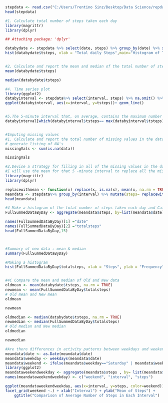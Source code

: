 ```{r}
stepdata <- read.csv("C:/Users/Trentino Sinz/Desktop/Data Science/repdata_data_activity/activity.csv", header = TRUE)
head(stepdata)

#1. Calculate total number of steps taken each day
library(magrittr)
library(dplyr)

## Attaching package: 'dplyr'

databydate <- stepdata %>% select(date, steps) %>% group_by(date) %>% summarize(tsteps= sum(steps)) %>%na.omit()
hist(databydate$tsteps, xlab = "Total daily Steps",main="Histogram of Total Steps by day", breaks = 20)


#2. Calculate and report the mean and median of the total number of steps taken per day
mean(databydate$tsteps)

median(databydate$tsteps)

#4. Time series plot
library(ggplot2)
databyinterval <- stepdata%>% select(interval, steps) %>% na.omit() %>% group_by(interval) %>% summarize(tsteps= mean(steps)) 
ggplot(databyinterval, aes(x=interval, y=tsteps))+ geom_line()


#5.The 5-minute interval that, on average, contains the maximum number of steps
databyinterval[which(databyinterval$tsteps== max(databyinterval$tsteps)),]


#Imputing missing values
#1. Calculate and report the total number of missing values in the dataset (i.e. the total number of rows with NAs)
# generate listing of NA's
missingVals <- sum(is.na(data))

missingVals

#2.Devise a strategy for filling in all of the missing values in the dataset. The strategy does not need to be sophisticated. For example, you could use the mean/median for that day, or the mean for that 5-minute interval, etc.
#I will use the mean for that 5 -minute interval to replace all the missing values in the dataset. At the end, I will check if all the NAs have been replaced
library(magrittr)
library(dplyr)

replacewithmean <- function(x) replace(x, is.na(x), mean(x, na.rm = TRUE))
meandata <- stepdata%>% group_by(interval) %>% mutate(steps= replacewithmean(steps))
head(meandata)

#4 Make a histogram of the total number of steps taken each day and Calculate and report the mean and median total number of steps taken per day.
FullSummedDataByDay <- aggregate(meandata$steps, by=list(meandata$date), sum)

names(FullSummedDataByDay)[1] ="date"
names(FullSummedDataByDay)[2] ="totalsteps"
head(FullSummedDataByDay,15)



#Summary of new data : mean & median
summary(FullSummedDataByDay)

#Making a histogram
hist(FullSummedDataByDay$totalsteps, xlab = "Steps", ylab = "Frequency", main = "Total Daily Steps", breaks = 20)


#4C Compare the mean and median of Old and New data
oldmean <- mean(databydate$tsteps, na.rm = TRUE)
newmean <- mean(FullSummedDataByDay$totalsteps)
# Old mean and New mean
oldmean

newmean

oldmedian <- median(databydate$tsteps, na.rm = TRUE)
newmedian <- median(FullSummedDataByDay$totalsteps)
# Old median and New median
oldmedian

newmedian

#Are there differences in activity patterns between weekdays and weekends?
meandata$date <- as.Date(meandata$date)
meandata$weekday <- weekdays(meandata$date)
meandata$weekend <- ifelse(meandata$weekday=="Saturday" | meandata$weekday=="Sunday", "Weekend", "Weekday" )
library(ggplot2)
meandataweekendweekday <- aggregate(meandata$steps , by= list(meandata$weekend, meandata$interval), na.omit(mean))
names(meandataweekendweekday) <- c("weekend", "interval", "steps")

ggplot(meandataweekendweekday, aes(x=interval, y=steps, color=weekend)) + geom_line()+
facet_grid(weekend ~.) + xlab("Interval") + ylab("Mean of Steps") +
    ggtitle("Comparison of Average Number of Steps in Each Interval")


```

